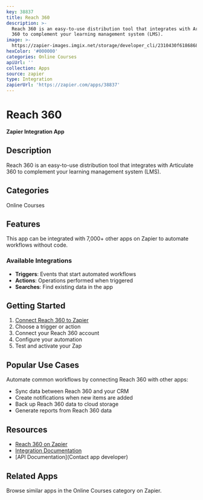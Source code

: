 ```yaml
---
key: 38837
title: Reach 360
description: >-
  Reach 360 is an easy-to-use distribution tool that integrates with Articulate
  360 to complement your learning management system (LMS).
image: >-
  https://zapier-images.imgix.net/storage/developer_cli/2310430f6186868efd389d1f78a8fcba_2.png?auto=format%2Ccompress&ixlib=python-3.0.0&q=50
hexColor: '#000000'
categories: Online Courses
apiUrl: ''
collection: Apps
source: zapier
type: Integration
zapierUrl: 'https://zapier.com/apps/38837'
---
```

# Reach 360

**Zapier Integration App**

## Description

Reach 360 is an easy-to-use distribution tool that integrates with Articulate 360 to complement your learning management system (LMS).

## Categories

Online Courses

## Features

This app can be integrated with 7,000+ other apps on Zapier to automate workflows without code.

### Available Integrations

- **Triggers**: Events that start automated workflows
- **Actions**: Operations performed when triggered
- **Searches**: Find existing data in the app

## Getting Started

1. [Connect Reach 360 to Zapier](https://zapier.com/apps/38837)
2. Choose a trigger or action
3. Connect your Reach 360 account
4. Configure your automation
5. Test and activate your Zap

## Popular Use Cases

Automate common workflows by connecting Reach 360 with other apps:

- Sync data between Reach 360 and your CRM
- Create notifications when new items are added
- Back up Reach 360 data to cloud storage
- Generate reports from Reach 360 data

## Resources

- [Reach 360 on Zapier](https://zapier.com/apps/38837)
- [Integration Documentation](https://zapier.com/apps/38837/integrations)
- [API Documentation](Contact app developer)

## Related Apps

Browse similar apps in the Online Courses category on Zapier.
